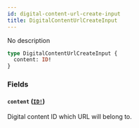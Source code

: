 ```yaml
---
id: digital-content-url-create-input
title: DigitalContentUrlCreateInput
---
```


No description

```graphql
type DigitalContentUrlCreateInput {
  content: ID!
}
```

### Fields

#### `content` ([`ID!`](/api-reference/scalars/id.mdx))

Digital content ID which URL will belong to.
